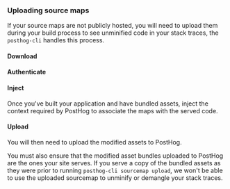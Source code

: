 
### Uploading source maps

If your source maps are not publicly hosted, you will need to upload them during your build process to see unminified code in your stack traces, the `posthog-cli` handles this process.

#### Download

<CLIDownload/>

#### Authenticate

<CLIAuthenticate />

#### Inject

Once you've built your application and have bundled assets, inject the context required by PostHog to associate the maps with the served code.

<CLIInject path="./path/to/assets" />

#### Upload

You will then need to upload the modified assets to PostHog.

<CLIUpload path="./path/to/assets" />

You must also ensure that the modified asset bundles uploaded to PostHog are the ones your site serves. If you serve a copy of the bundled assets as they were prior to running `posthog-cli sourcemap upload`, we won't be able to use the uploaded sourcemap to unminify or demangle your stack traces.